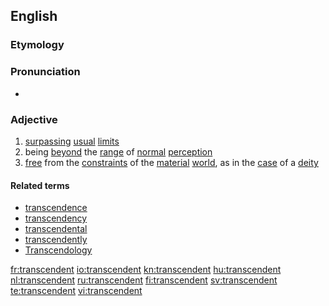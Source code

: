 ==English==

===Etymology===
{{suffix|transcend|ent}}

===Pronunciation===
* {{IPA|/tɹænˈsɛndɛnt/}}

===Adjective===
{{en-adj-more}}

# [[surpass]]ing [[usual]] [[limit]]s
# being [[beyond]] the [[range]] of [[normal]] [[perception]]
# [[free]] from the [[constraint]]s of the [[material]] [[world]], as in the [[case]] of a [[deity]]

====Related terms====

* [[transcendence]]
* [[transcendency]]
* [[transcendental]]
* [[transcendently]]
* [[Transcendology]]

[[fr:transcendent]]
[[io:transcendent]]
[[kn:transcendent]]
[[hu:transcendent]]
[[nl:transcendent]]
[[ru:transcendent]]
[[fi:transcendent]]
[[sv:transcendent]]
[[te:transcendent]]
[[vi:transcendent]]